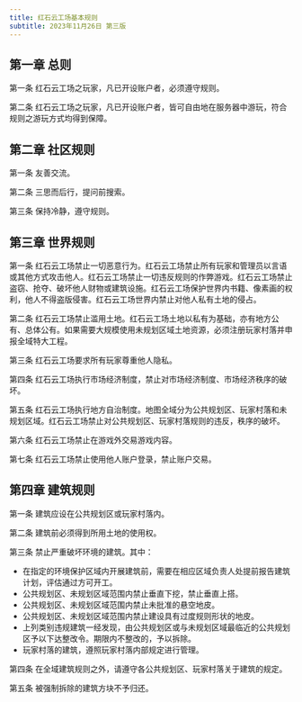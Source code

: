 ```yaml
---
title: 红石云工场基本规则
subtitle: 2023年11月26日 第三版
---
```


## 第一章 总则

第一条 红石云工场之玩家，凡已开设账户者，必须遵守规则。

第二条 红石云工场之玩家，凡已开设账户者，皆可自由地在服务器中游玩，符合规则之游玩方式均得到保障。

## 第二章 社区规则

第一条 友善交流。

第二条 三思而后行，提问前搜索。

第三条 保持冷静，遵守规则。

## 第三章 世界规则

第一条 红石云工场禁止一切恶意行为。红石云工场禁止所有玩家和管理员以言语或其他方式攻击他人。红石云工场禁止一切违反规则的作弊游戏。红石云工场禁止盗窃、抢夺、破坏他人财物或建筑设施。红石云工场保护世界内书籍、像素画的权利，他人不得盗版侵害。红石云工场世界内禁止对他人私有土地的侵占。

第二条 红石云工场禁止滥用土地。红石云工场土地以私有为基础，亦有地方公有、总体公有。如果需要大规模使用未规划区域土地资源，必须注册玩家村落并申报全域特大工程。

第三条 红石云工场要求所有玩家尊重他人隐私。

第四条 红石云工场执行市场经济制度，禁止对市场经济制度、市场经济秩序的破坏。

第五条 红石云工场执行地方自治制度。地图全域分为公共规划区、玩家村落和未规划区域。红石云工场禁止对公共规划区、玩家村落规则的违反，秩序的破坏。

第六条 红石云工场禁止在游戏外交易游戏内容。

第七条 红石云工场禁止使用他人账户登录，禁止账户交易。

## 第四章 建筑规则

第一条 建筑应设在公共规划区或玩家村落内。

第二条 建筑前必须得到所用土地的使用权。

第三条 禁止严重破坏环境的建筑。其中：

- 在指定的环境保护区域内开展建筑前，需要在相应区域负责人处提前报告建筑计划，评估通过方可开工。
- 公共规划区、未规划区域范围内禁止垂直下挖，禁止垂直上搭。
- 公共规划区、未规划区域范围内禁止未批准的悬空地皮。
- 公共规划区、未规划区域范围内禁止建设具有过度规则形状的地皮。
- 上列类别违规建筑一经发现，由公共规划区或与未规划区域最临近的公共规划区予以下达整改令。期限内不整改的，予以拆除。
- 玩家村落的建筑，遵照玩家村落内部规定进行管理。

第四条 在全域建筑规则之外，请遵守各公共规划区、玩家村落关于建筑的规定。

第五条 被强制拆除的建筑方块不予归还。